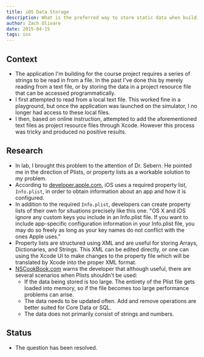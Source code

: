 ```yaml
---
title: iOS Data Storage
description: What is the preferred way to store static data when building an iOS application?
author: Zach Olivare
date: 2015-04-15
tags: ios
---
```



## Context

- The application I'm building for the course project requires a series of strings to be read in from a file. In the past I've done this by merely reading from a text file, or by storing the data in a project resource file that can be accessed programmatically.
- I first attempted to read from a local text file. This worked fine in a playground, but once the application was launched on the simulator, I no longer had access to these local files.
- I then, based on online instruction, attempted to add the aforementioned text files as project resource files through Xcode. However this process was tricky and produced no positive results.

## Research

- In lab, I brought this problem to the attention of Dr. Sebern. He pointed me in the direction of Plists, or property lists as a workable solution to my problem.
- According to [developer.apple.com](https://developer.apple.com/library/ios/documentation/General/Reference/InfoPlistKeyReference/Articles/AboutInformationPropertyListFiles.html), iOS uses a required property list, `Info.plist`, in order to obtain information about an app and how it is configured.
- In addition to the required `Info.plist`, developers can create property lists of their own for situations precisely like this one. "OS X and iOS ignore any custom keys you include in an Info.plist file. If you want to include app-specific configuration information in your Info.plist file, you may do so freely as long as your key names do not conflict with the ones Apple uses."
- Property lists are structured using XML and are useful for storing Arrays, Dictionaries, and Strings. This XML can be edited directly, or one can using the Xcode UI to make changes to the property file which will be translated by Xcode into the proper XML format.
- [NSCookBook.com](http://nscookbook.com/2013/02/ios-programming-recipe-13-using-property-lists-plists/) warns the developer that although useful, there are several scenarios when Plists shouldn't be used:
  - If the data being stored is too large. The entirety of the Plist file gets loaded into memory, so if the file becomes too large performance problems can arise.
  - The data needs to be updated often. Add and remove operations are better suited for Core Data or SQL.
  - The data does not primarily consist of strings and numbers.

## Status

- The question has been resolved.
